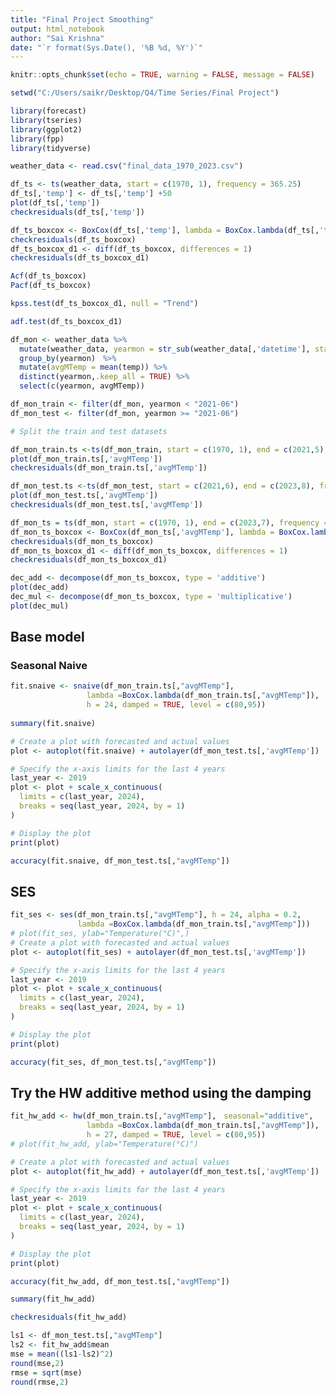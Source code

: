 ```yaml
---
title: "Final Project Smoothing"
output: html_notebook
author: "Sai Krishna"
date: "`r format(Sys.Date(), '%B %d, %Y')`"
---
```


```r
knitr::opts_chunk$set(echo = TRUE, warning = FALSE, message = FALSE) 
```

```r
setwd("C:/Users/saikr/Desktop/Q4/Time Series/Final Project")
```

```r
library(forecast)
library(tseries)
library(ggplot2)
library(fpp)
library(tidyverse)
```


```r
weather_data <- read.csv("final_data_1970_2023.csv")
```

```r
df_ts <- ts(weather_data, start = c(1970, 1), frequency = 365.25)
df_ts[,'temp'] <- df_ts[,'temp'] +50
plot(df_ts[,'temp'])
checkresiduals(df_ts[,'temp'])
```

```r
df_ts_boxcox <- BoxCox(df_ts[,'temp'], lambda = BoxCox.lambda(df_ts[,'temp']))
checkresiduals(df_ts_boxcox)
df_ts_boxcox_d1 <- diff(df_ts_boxcox, differences = 1)
checkresiduals(df_ts_boxcox_d1)
```
```r
Acf(df_ts_boxcox)
Pacf(df_ts_boxcox)
```

```r
kpss.test(df_ts_boxcox_d1, null = "Trend")
```
```r
adf.test(df_ts_boxcox_d1)
```

```r
df_mon <- weather_data %>%
  mutate(weather_data, yearmon = str_sub(weather_data[,'datetime'], start = 1, end = 7) ) %>%
  group_by(yearmon)　%>%
  mutate(avgMTemp = mean(temp)) %>% 
  distinct(yearmon,.keep_all = TRUE) %>%
  select(c(yearmon, avgMTemp))

df_mon_train <- filter(df_mon, yearmon < "2021-06")
df_mon_test <- filter(df_mon, yearmon >= "2021-06")

# Split the train and test datasets

df_mon_train.ts <-ts(df_mon_train, start = c(1970, 1), end = c(2021,5), frequency = 12)
plot(df_mon_train.ts[,'avgMTemp'])
checkresiduals(df_mon_train.ts[,'avgMTemp'])

df_mon_test.ts <-ts(df_mon_test, start = c(2021,6), end = c(2023,8), frequency = 12)
plot(df_mon_test.ts[,'avgMTemp'])
checkresiduals(df_mon_test.ts[,'avgMTemp'])
```

```r
df_mon_ts = ts(df_mon, start = c(1970, 1), end = c(2023,7), frequency = 12)
df_mon_ts_boxcox <- BoxCox(df_mon_ts[,'avgMTemp'], lambda = BoxCox.lambda(df_mon_ts[,'avgMTemp']))
checkresiduals(df_mon_ts_boxcox)
df_mon_ts_boxcox_d1 <- diff(df_mon_ts_boxcox, differences = 1)
checkresiduals(df_mon_ts_boxcox_d1)
```
```r
dec_add <- decompose(df_mon_ts_boxcox, type = 'additive')
plot(dec_add)
dec_mul <- decompose(df_mon_ts_boxcox, type = 'multiplicative')
plot(dec_mul)
```
## Base model
### Seasonal Naive
```r
fit.snaive <- snaive(df_mon_train.ts[,"avgMTemp"],
                 lambda =BoxCox.lambda(df_mon_train.ts[,"avgMTemp"]),
                 h = 24, damped = TRUE, level = c(80,95))
  
summary(fit.snaive)
```

```r
# Create a plot with forecasted and actual values
plot <- autoplot(fit.snaive) + autolayer(df_mon_test.ts[,'avgMTemp'])

# Specify the x-axis limits for the last 4 years
last_year <- 2019
plot <- plot + scale_x_continuous(
  limits = c(last_year, 2024),
  breaks = seq(last_year, 2024, by = 1)
)

# Display the plot
print(plot)
```
```r
accuracy(fit.snaive, df_mon_test.ts[,"avgMTemp"])
```

## SES
```r
fit_ses <- ses(df_mon_train.ts[,"avgMTemp"], h = 24, alpha = 0.2, 
               lambda =BoxCox.lambda(df_mon_train.ts[,"avgMTemp"]))
# plot(fit_ses, ylab="Temperature(°C)",)
# Create a plot with forecasted and actual values
plot <- autoplot(fit_ses) + autolayer(df_mon_test.ts[,'avgMTemp'])

# Specify the x-axis limits for the last 4 years
last_year <- 2019
plot <- plot + scale_x_continuous(
  limits = c(last_year, 2024),
  breaks = seq(last_year, 2024, by = 1)
)

# Display the plot
print(plot)
```

```r
accuracy(fit_ses, df_mon_test.ts[,"avgMTemp"])
```
## Try the HW additive method using the damping

```r
fit_hw_add <- hw(df_mon_train.ts[,"avgMTemp"],　seasonal="additive", 
                 lambda =BoxCox.lambda(df_mon_train.ts[,"avgMTemp"]),
                 h = 27, damped = TRUE, level = c(80,95))
# plot(fit_hw_add, ylab="Temperature(°C)")

# Create a plot with forecasted and actual values
plot <- autoplot(fit_hw_add) + autolayer(df_mon_test.ts[,'avgMTemp'])

# Specify the x-axis limits for the last 4 years
last_year <- 2019
plot <- plot + scale_x_continuous(
  limits = c(last_year, 2024),
  breaks = seq(last_year, 2024, by = 1)
)

# Display the plot
print(plot)
```

```r
accuracy(fit_hw_add, df_mon_test.ts[,"avgMTemp"])
```

```r
summary(fit_hw_add)
```

```r
checkresiduals(fit_hw_add)
```



```r
ls1 <- df_mon_test.ts[,"avgMTemp"]
ls2 <- fit_hw_add$mean
mse = mean((ls1-ls2)^2)
round(mse,2)
rmse = sqrt(mse)
round(rmse,2)
```
















